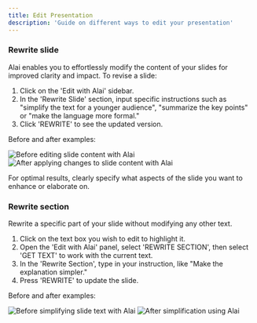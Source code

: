 ```yaml
---
title: Edit Presentation
description: 'Guide on different ways to edit your presentation'
---
```


### Rewrite slide

Alai enables you to effortlessly modify the content of your slides for improved clarity and impact. To revise a slide:

1. Click on the 'Edit with Alai' sidebar.
2. In the 'Rewrite Slide' section, input specific instructions such as "simplify the text for a younger audience",
"summarize the key points" or "make the language more formal."
3. Click 'REWRITE' to see the updated version.

Before and after examples:

![Before editing slide content with Alai](images/before-rewrite.png)
![After applying changes to slide content with Alai](images/after-rewrite.png)

For optimal results, clearly specify what aspects of the slide you want to enhance or elaborate on.

### Rewrite section

Rewrite a specific part of your slide without modifying any other text.

1. Click on the text box you wish to edit to highlight it.
2. Open the 'Edit with Alai' panel, select 'REWRITE SECTION', then select 'GET TEXT' to work with the current text.
3. In the 'Rewrite Section', type in your instruction, like "Make the explanation simpler."
4. Press 'REWRITE' to update the slide.

Before and after examples:

![Before simplifying slide text with Alai](images/before-rewrite-section.png)
![After simplification using Alai](images/after-rewrite-section.png)


